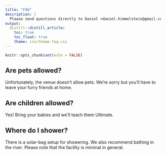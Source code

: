 ```yaml
---
title: "FAQ"
description: |
  Please send questions directly to Daniel <daniel.himmelstein@gmail.com> and we'll add them here.
output: 
  distill::distill_article:
    toc: true
    toc_float: true
    theme: css/theme-faq.css
---
```


```r
knitr::opts_chunk$set(echo = FALSE)
```

## Are pets allowed?

Unfortunately, the venue doesn't allow pets.
We're sorry but you'll have to leave your furry friends at home.

## Are children allowed?
Yes!
Bring your babies and we'll teach them Ultimate.

## Where do I shower?
There is a solar-bag setup for showering.
We also recommend bathing in the river.
Please note that the facility is minimal in general.
